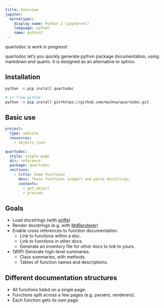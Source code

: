 ```yaml
---
title: Overview
jupyter:
  kernelspec:
    display_name: Python 3 (ipykernel)
    language: python
    name: python3
---
```


::: {.callout-warning} 
quartodoc is work in progress!
:::

quartodoc let's you quickly generate python package documentation,
using markdown and quarto. It is designed as an alternative to sphinx.

## Installation

```bash
python -m pip install quartodoc

# or from github
python -m pip install git+https://github.com/machow/quartodoc.git
```

## Basic use

```yaml
project:
  type: website
  resources:
    - objects.json

quartodoc:
  style: single-page
  dir: reference
  package: quartodoc
  sections:
    - title: Some functions
      desc: These functions inspect and parse docstrings.
      contents:
        - get_object
        - preview
```

## Goals

* Load docstrings (with [griffe](https://github.com/mkdocstrings/griffe))
* Render docstrings (e.g. with [MdRenderer](/api/#sec-MdRenderer))
* Enable cross references to function documentation.
  - Link to functions within a doc.
  - Link to functions in other docs.
  - Generate an inventory file for other docs to link to yours.
* (WIP) Generate high-level summaries.
  - Class summaries, with methods.
  - Tables of function names and descriptions.

## Different documentation structures

* All functions listed on a single page.
* Functions split across a few pages (e.g. parsers, renderers).
* Each function gets its own page.
